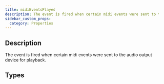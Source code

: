 ```yaml
---
title: midiEventsPlayed
description: The event is fired when certain midi events were sent to the audio output device for playback.
sidebar_custom_props:
  category: Properties
---
```




## Description
The event is fired when certain midi events were sent to the audio output device for playback. 

<PropertyDescription />

## Types

<TypeTable>
    <TypeRow type="js" name="IEventEmitterOfT<MidiEventsPlayedEventArgs>" />
    <TypeRow type="net" name="IEventEmitterOfT<MidiEventsPlayedEventArgs><AlphaTab.Synth.MidiEventsPlayedEventArgs>" />
    <TypeRow type="android" name="IEventEmitterOfT<MidiEventsPlayedEventArgs><alphaTab.synth.MidiEventsPlayedEventArgs>" />
</TypeTable>

